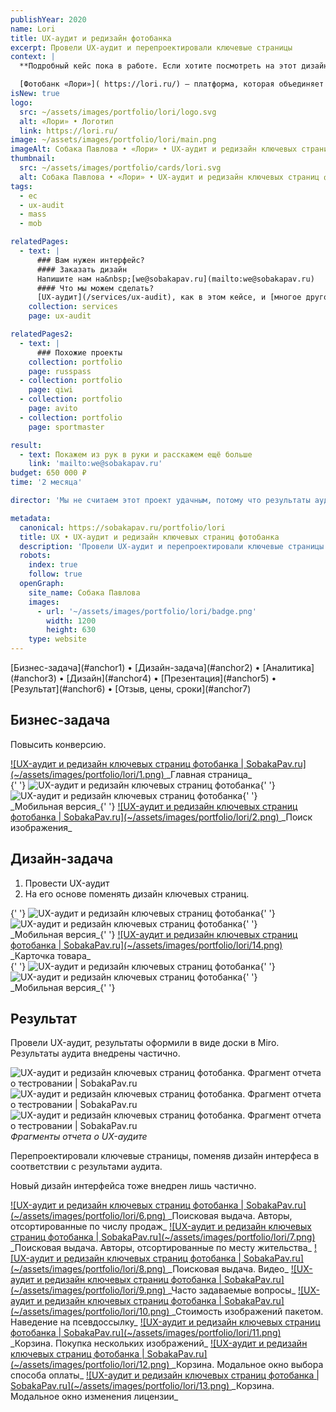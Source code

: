 ```yaml
---
publishYear: 2020
name: Lori
title: UX-аудит и редизайн фотобанка
excerpt: Провели UX-аудит и перепроектировали ключевые страницы
context: |
  **Подробный кейс пока в работе. Если хотите посмотреть на этот дизайн в деталях, пишите нам на [we@sobakapav.ru](mailto:we@sobakapav.ru)**

  [Фотобанк «Лори»]( https://lori.ru/) — платформа, которая объединяет работы профессиональных фотографов и любителей фотографии.
isNew: true
logo:
  src: ~/assets/images/portfolio/lori/logo.svg
  alt: «Лори» • Логотип
  link: https://lori.ru/
image: ~/assets/images/portfolio/lori/main.png
imageAlt: Собака Павлова • «Лори» • UX-аудит и редизайн ключевых страниц фотобанка
thumbnail:
  src: ~/assets/images/portfolio/cards/lori.svg
  alt: Собака Павлова • «Лори» • UX-аудит и редизайн ключевых страниц фотобанка
tags:
  - ec
  - ux-audit
  - mass
  - mob

relatedPages:
  - text: |
      ### Вам нужен интерфейс?
      #### Заказать дизайн
      Напишите нам на&nbsp;[we@sobakapav.ru](mailto:we@sobakapav.ru) 
      #### Что мы можем сделать?
      [UX-аудит](/services/ux-audit), как в этом кейсе, и [многое другое](/services).
    collection: services
    page: ux-audit

relatedPages2:
  - text: |
      ### Похожие проекты
    collection: portfolio
    page: russpass
  - collection: portfolio
    page: qiwi
  - collection: portfolio
    page: avito
  - collection: portfolio
    page: sportmaster

result:
  - text: Покажем из рук в руки и расскажем ещё больше
    link: 'mailto:we@sobakapav.ru'
budget: 650 000 ₽
time: '2 месяца'

director: 'Мы не считаем этот проект удачным, потому что результаты аудита были внедрены лишь частично, а концепты дизайна не сразу отправились в разработку — и тоже не все. Однако мы рады, что наш дизайн интерфейса все же использовали.'

metadata:
  canonical: https://sobakapav.ru/portfolio/lori
  title: UX • UX-аудит и редизайн ключевых страниц фотобанка
  description: 'Провели UX-аудит и перепроектировали ключевые страницы фотобанка'
  robots:
    index: true
    follow: true
  openGraph:
    site_name: Собака Павлова
    images:
      - url: '~/assets/images/portfolio/lori/badge.png'
        width: 1200
        height: 630
    type: website
---
```



<TOC>
  [Бизнес-задача](#anchor1) • [Дизайн-задача](#anchor2) • [Аналитика](#anchor3) • [Дизайн](#anchor4) •
  [Презентация](#anchor5) • [Результат](#anchor6) • [Отзыв, цены, сроки](#anchor7)
</TOC>

## <a name="anchor1" />Бизнес-задача

Повысить конверсию.

<a href="/images/portfolio/lori/1-1.png" alt="UX-аудит и редизайн ключевых страниц фотобанка" target="_blank">
  ![UX-аудит и редизайн ключевых страниц фотобанка | SobakaPav.ru](~/assets/images/portfolio/lori/1.png)
</a>
_Главная страница_

<div class="flex gap-2 flex-wrap">
  {' '}
  <Image
    src="~/assets/images/portfolio/lori/15.png"
    alt="UX-аудит и редизайн ключевых страниц фотобанка"
    class="min-w-72 grow shrink basis-0"
  />{' '}
  <Image
    src="~/assets/images/portfolio/lori/16.png"
    alt="UX-аудит и редизайн ключевых страниц фотобанка"
    class="min-w-72 grow shrink basis-0"
  />{' '}
</div>
_Мобильная версия_{' '}

<a href="/images/portfolio/lori/2-1.png" alt="UX-аудит и редизайн ключевых страниц фотобанка" target="_blank">
  ![UX-аудит и редизайн ключевых страниц фотобанка | SobakaPav.ru](~/assets/images/portfolio/lori/2.png)
</a>
_Поиск изображения_

## <a name="anchor2" />Дизайн-задача

1. Провести UX-аудит
2. На его основе поменять дизайн ключевых страниц.

<div class="flex gap-2 flex-wrap">
  {' '}
  <Image
    src="~/assets/images/portfolio/lori/17.png"
    alt="UX-аудит и редизайн ключевых страниц фотобанка"
    class="min-w-72 grow shrink basis-0"
  />{' '}
  <Image
    src="~/assets/images/portfolio/lori/18.png"
    alt="UX-аудит и редизайн ключевых страниц фотобанка"
    class="min-w-72 grow shrink basis-0"
  />{' '}
</div>
_Мобильная версия_{' '}

<a href="/images/portfolio/lori/14.png" alt="UX-аудит и редизайн ключевых страниц фотобанка" target="_blank">
  ![UX-аудит и редизайн ключевых страниц фотобанка | SobakaPav.ru](~/assets/images/portfolio/lori/14.png)
</a>
_Карточка товара_

<div class="flex gap-2 flex-wrap">
  {' '}
  <Image
    src="~/assets/images/portfolio/lori/19.png"
    alt="UX-аудит и редизайн ключевых страниц фотобанка"
    class="min-w-72 grow shrink basis-0"
  />{' '}
  <Image
    src="~/assets/images/portfolio/lori/20.png"
    alt="UX-аудит и редизайн ключевых страниц фотобанка"
    class="min-w-72 grow shrink basis-0"
  />{' '}
</div>
_Мобильная версия_{' '}

## <a name="anchor3" />Результат

Провели UX-аудит, результаты оформили в виде доски в Miro. Результаты аудита внедрены частично.

![UX-аудит и редизайн ключевых страниц фотобанка. Фрагмент отчета о тестровании | SobakaPav.ru](~/assets/images/portfolio/lori/3.png)
![UX-аудит и редизайн ключевых страниц фотобанка. Фрагмент отчета о тестровании | SobakaPav.ru](~/assets/images/portfolio/lori/4.png)
![UX-аудит и редизайн ключевых страниц фотобанка. Фрагмент отчета о тестровании | SobakaPav.ru](~/assets/images/portfolio/lori/5.png)
_Фрагменты отчета о UX-аудите_

Перепроектировали ключевые страницы, поменяв дизайн интерфеса в соответствии с результами аудита.

Новый дизайн интерфейса тоже внедрен лишь частично.

<a href="/images/portfolio/lori/6.png" alt="UX-аудит и редизайн ключевых страниц фотобанка" target="_blank">
  ![UX-аудит и редизайн ключевых страниц фотобанка | SobakaPav.ru](~/assets/images/portfolio/lori/6.png)
</a>
_Поисковая выдача. Авторы, отсортированные по числу продаж_

<a href="/images/portfolio/lori/7.png" alt="UX-аудит и редизайн ключевых страниц фотобанка" target="_blank">
  ![UX-аудит и редизайн ключевых страниц фотобанка | SobakaPav.ru](~/assets/images/portfolio/lori/7.png)
</a>
_Поисковая выдача. Авторы, отсортированные по месту жительства_

<a href="/images/portfolio/lori/8.png" alt="UX-аудит и редизайн ключевых страниц фотобанка" target="_blank">
  ![UX-аудит и редизайн ключевых страниц фотобанка | SobakaPav.ru](~/assets/images/portfolio/lori/8.png)
</a>
_Поисковая выдача. Видео_

<a href="/images/portfolio/lori/9-1.png" alt="UX-аудит и редизайн ключевых страниц фотобанка" target="_blank">
  ![UX-аудит и редизайн ключевых страниц фотобанка | SobakaPav.ru](~/assets/images/portfolio/lori/9.png)
</a>
_Часто задаваемые вопросы_

<a href="/images/portfolio/lori/10.png" alt="UX-аудит и редизайн ключевых страниц фотобанка" target="_blank">
  ![UX-аудит и редизайн ключевых страниц фотобанка | SobakaPav.ru](~/assets/images/portfolio/lori/10.png)
</a>
_Стоимость изображений пакетом. Наведение на псевдоссылку_

<a href="/images/portfolio/lori/11.png" alt="UX-аудит и редизайн ключевых страниц фотобанка" target="_blank">
  ![UX-аудит и редизайн ключевых страниц фотобанка | SobakaPav.ru](~/assets/images/portfolio/lori/11.png)
</a>
_Корзина. Покупка нескольких изображений_

<a href="/images/portfolio/lori/12.png" alt="UX-аудит и редизайн ключевых страниц фотобанка" target="_blank">
  ![UX-аудит и редизайн ключевых страниц фотобанка | SobakaPav.ru](~/assets/images/portfolio/lori/12.png)
</a>
_Корзина. Модальное окно выбора способа оплаты_

<a href="/images/portfolio/lori/13.png" alt="UX-аудит и редизайн ключевых страниц фотобанка" target="_blank">
  ![UX-аудит и редизайн ключевых страниц фотобанка | SobakaPav.ru](~/assets/images/portfolio/lori/13.png)
</a>
_Корзина. Модальное окно изменения лицензии_

## <a name="anchor4" />
